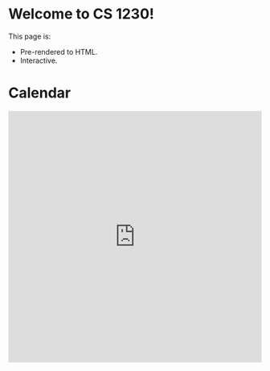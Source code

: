 

# Welcome to CS 1230!

This page is:

- Pre-rendered to HTML.
- Interactive. <Counter />

# Calendar

<iframe
  src="https://calendar.google.com/calendar/embed?height=600&wkst=1&bgcolor=%23ffffff&ctz=America%2FNew_York&showTz=0&showCalendars=1&showTitle=0&showTabs=1&showPrint=0&src=Y19oamgxc2hsMm5ybGZuZjBrMmp2NzZoZGRlc0Bncm91cC5jYWxlbmRhci5nb29nbGUuY29t&src=Y18xaXZjYjI3cmpvcmtsbTFvMHFiaWdjZmpqc0Bncm91cC5jYWxlbmRhci5nb29nbGUuY29t&src=Y19uZnVtN3Q1YmIwaW1raTVmNDhycG1tZ3JkY0Bncm91cC5jYWxlbmRhci5nb29nbGUuY29t&src=Y19tcmpnNW1tazAyOGQ5ajRrYjA1bHV1dGF1Y0Bncm91cC5jYWxlbmRhci5nb29nbGUuY29t&color=%23D50000&color=%230B8043&color=%23EF6C00&color=%233F51B5"
  style={{ borderRadius: 10 }}
  width="100%"
  height="500"
  frameBorder="0"
  scrolling="no"
/>

# Staff

CS 1230 was built by the following lovely people!

- [Adrian](adrian_chang@brown.edu)
- [Angela](angela_xing@brown.edu)
- [Anna](anna_j_zhao@brown.edu)
- [Derick](derick_toth@brown.edu)
- [Geoffrey](geoffrey_hazard@brown.edu)
- [Helen](helen_huang@brown.edu)
- [Jianxin](jianxin_gu@brown.edu)
- [Logan](logan_dooley@brown.edu)
- [Marc](marc_mapeke@brown.edu)
- [Mehek](mehek_jethani@brown.edu)
- [Nick](yiwen_huang1@brown.edu)
- [Sean](xiao_zhan@brown.edu)
- [Yiwen](yiwen_chen@brown.edu)
- [Zack](zack_cheng@brown.edu)
- [Ziang](ziang_liu@brown.edu)
